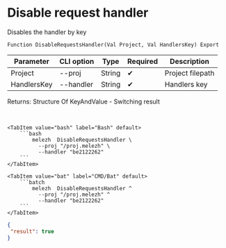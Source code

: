 ﻿---
sidebar_position: 6
description: Disable request handler and other functions to work with Melezh in the Open Integration Package, a free open-source integration library for 1C:Enterprise 8, OneScript and CLI
keywords: [1C, 1С, 1С:Enterprise, 1С:Enterprise 8.3, API, Integration, Services, Exchange, OneScript, CLI]
---


# Disable request handler
 Disables the handler by key



`Function DisableRequestsHandler(Val Project, Val HandlersKey) Export`

  | Parameter | CLI option | Type | Required | Description |
  |-|-|-|-|-|
  | Project | --proj | String | &#x2714; | Project filepath |
  | HandlersKey | --handler | String | &#x2714; | Handlers key |

  
  Returns:  Structure Of KeyAndValue - Switching result

<br/>



 

 <Tabs>
  
    <TabItem value="bash" label="Bash" default>
        ```bash
            melezh  DisableRequestsHandler \
              --proj "/proj.melezh" \
              --handler "be2122262"
        ```
    </TabItem>
  
    <TabItem value="bat" label="CMD/Bat" default>
        ```batch
            melezh  DisableRequestsHandler ^
              --proj "/proj.melezh" ^
              --handler "be2122262"
        ```
    </TabItem>
</Tabs>

```json title="Result"
{
 "result": true
}
```
